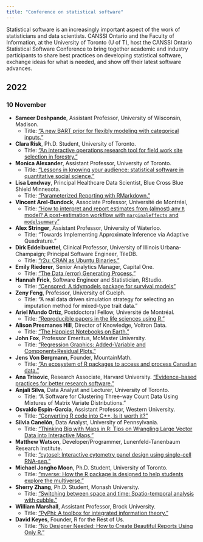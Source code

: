 ```yaml
---
title: "Conference on statistical software"
---
```


Statistical software is an increasingly important aspect of the work of statisticians and data scientists. CANSSI Ontario and the Faculty of Information, at the University of Toronto (U of T), host the CANSSI Ontario Statistical Software Conference to bring together academic and industry participants to share best practices on developing statistical software, exchange ideas for what is needed, and show off their latest software advances.

## 2022

### 10 November

- **Sameer Deshpande**, Assistant Professor, University of Wisconsin, Madison. 
  - Title: ["A new BART prior for flexibly modeling with categorical inputs."](https://youtu.be/aFgyANKh5oc)
- **Clara Risk**, Ph.D. Student, University of Toronto. 
  - Title: ["An interactive operations research tool for field work site selection in forestry."](https://youtu.be/0mbM98KzZ8A)
- **Monica Alexander**, Assistant Professor, University of Toronto. 
  - Title: ["Lessons in knowing your audience: statistical software in quantitative social science."](https://youtu.be/sBZ1kMDwhDc)
- **Lisa Lendway**, Principal Healthcare Data Scientist, Blue Cross Blue Shield Minnesota. 
  - Title: ["Parameterized Reporting with RMarkdown."](https://youtu.be/sBZ1kMDwhDc)
- **Vincent Arel-Bundock**, Associate Professor, Université de Montréal, 
  - Title: ["How to interpret and report estimates from (almost) any `R` model? A post-estimation workflow with `marginaleffects` and `modelsummary`"](https://youtu.be/sBZ1kMDwhDc)
- **Alex Stringer**, Assistant Professor, University of Waterloo. 
  - Title: "Towards Implementing Approximate Inference via Adaptive Quadrature."
- **Dirk Eddelbuettel**, Clinical Professor, University of Illinois Urbana-Champaign; Principal Software Engineer, TileDB. 
  - Title: ["r2u: CRAN as Ubuntu Binaries."](https://youtu.be/R2bThq16v_M)
- **Emily Riederer**, Senior Analytics Manager, Capital One. 
  - Title: ["The Data (error) Generating Process."](https://youtu.be/9Gh4VmR0DRk)
- **Hannah Frick**, Software Engineer and Statistician, RStudio. 
  - Title: ["Censored: A tidymodels package for survival models"](https://youtu.be/DVSFpLJgldo)
- **Zeny Feng**, Professor, University of Guelph. 
  - Title: "A real data driven simulation strategy for selecting an imputation method for mixed-type trait data."
- **Ariel Mundo Ortiz**, Postdoctoral Fellow, Université de Montréal. 
  - Title: ["Reproducible papers in the life sciences using R."](https://youtu.be/4yRAR9fS3pg)
- **Alison Presmanes Hill**, Director of Knowledge, Voltron Data. 
  - Title: ["The Happiest Notebooks on Earth."](https://youtu.be/7nNB__jK9AY)
- **John Fox**, Professor Emeritus, McMaster University. 
  - Title: ["Regression Graphics: Added-Variable and Component+Residual Plots."](https://youtu.be/cY1n-s3qE3c)
- **Jens Von Bergmann**, Founder, MountainMath. 
  - Title: ["An ecosystem of R packages to access and process Canadian data."](https://youtu.be/-Z0sikR8STQ)
- **Ana Trisovic**, Research Associate, Harvard University. ["Evidence-based practices for better research software."](https://youtu.be/zjtzgi6YZP4)
- **Anjali Silva**, Data Analyst and Lecturer, University of Toronto. 
  - Title: "A Software for Clustering Three-way Count Data Using Mixtures of Matrix Variate Distributions."
- **Osvaldo Espin-Garcia**, Assistant Professor, Western University. 
  - Title: ["Converting R code into C++, Is it worth it?"](https://youtu.be/G59IZa7RA14)
- **Silvia Canelón**, Data Analyst, University of Pennsylvania. 
  - Title: ["Thinking Big with Maps in R: Tips on Wrangling Large Vector Data into Interactive Maps."](https://youtu.be/wiAnmkbgcO8)
- **Matthew Watson**, Developer/Programmer, Lunenfeld-Tanenbaum Research Institute. 
  - Title: ["cytosel: Interactive cytometry panel design using single-cell RNA-seq."](https://youtu.be/aKaBRTdQREE)
- **Michael Jongho Moon**, Ph.D. Student, University of Toronto. 
  - Title: ["mverse: How the R package is designed to help students explore the multiverse."](https://youtu.be/lIl0CvrWQHY)
- **Sherry Zhang**, Ph.D. Student, Monash University. 
  - Title: ["Switching between space and time: Spatio-temporal analysis with cubble."](https://youtu.be/sDsierx_XL8)
- **William Marshall**, Assistant Professor, Brock University. 
  - Title: ["PyPhi: A toolbox for integrated information theory."](https://youtu.be/0dX3ROe5lzA)
- **David Keyes**, Founder, R for the Rest of Us. 
  - Title: ["No Designer Needed: How to Create Beautiful Reports Using Only R."](https://youtu.be/jiYVkyWGrbs)
